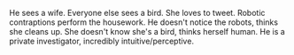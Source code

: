 He sees a wife.
Everyone else sees a bird.
She loves to tweet.
Robotic contraptions perform the housework.
He doesn't notice the robots, thinks she cleans up.
She doesn't know she's a bird, thinks herself human.
He is a private investigator, incredibly intuitive/perceptive.

